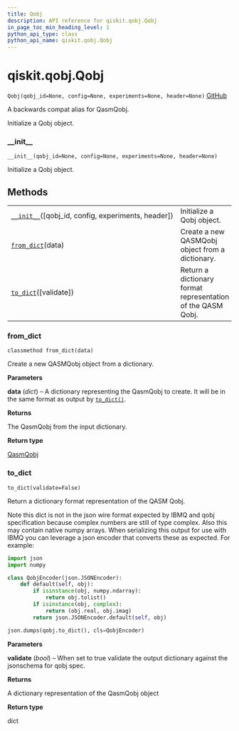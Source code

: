 ```yaml
---
title: Qobj
description: API reference for qiskit.qobj.Qobj
in_page_toc_min_heading_level: 1
python_api_type: class
python_api_name: qiskit.qobj.Qobj
---
```


# qiskit.qobj.Qobj

<span id="qiskit.qobj.Qobj" />

`Qobj(qobj_id=None, config=None, experiments=None, header=None)` [GitHub](https://github.com/qiskit/qiskit/tree/stable/0.17/qiskit/qobj/__init__.py "view source code")

A backwards compat alias for QasmQobj.

Initialize a Qobj object.

### \_\_init\_\_

<span id="qiskit.qobj.Qobj.__init__" />

`__init__(qobj_id=None, config=None, experiments=None, header=None)`

Initialize a Qobj object.

## Methods

|                                                                                                                |                                                             |
| -------------------------------------------------------------------------------------------------------------- | ----------------------------------------------------------- |
| [`__init__`](#qiskit.qobj.Qobj.__init__ "qiskit.qobj.Qobj.__init__")(\[qobj\_id, config, experiments, header]) | Initialize a Qobj object.                                   |
| [`from_dict`](#qiskit.qobj.Qobj.from_dict "qiskit.qobj.Qobj.from_dict")(data)                                  | Create a new QASMQobj object from a dictionary.             |
| [`to_dict`](#qiskit.qobj.Qobj.to_dict "qiskit.qobj.Qobj.to_dict")(\[validate])                                 | Return a dictionary format representation of the QASM Qobj. |

### from\_dict

<span id="qiskit.qobj.Qobj.from_dict" />

`classmethod from_dict(data)`

Create a new QASMQobj object from a dictionary.

**Parameters**

**data** (*dict*) – A dictionary representing the QasmQobj to create. It will be in the same format as output by [`to_dict()`](#qiskit.qobj.Qobj.to_dict "qiskit.qobj.Qobj.to_dict").

**Returns**

The QasmQobj from the input dictionary.

**Return type**

[QasmQobj](qiskit.qobj.QasmQobj "qiskit.qobj.QasmQobj")

### to\_dict

<span id="qiskit.qobj.Qobj.to_dict" />

`to_dict(validate=False)`

Return a dictionary format representation of the QASM Qobj.

Note this dict is not in the json wire format expected by IBMQ and qobj specification because complex numbers are still of type complex. Also this may contain native numpy arrays. When serializing this output for use with IBMQ you can leverage a json encoder that converts these as expected. For example:

```python
import json
import numpy

class QobjEncoder(json.JSONEncoder):
    def default(self, obj):
        if isinstance(obj, numpy.ndarray):
            return obj.tolist()
        if isinstance(obj, complex):
            return (obj.real, obj.imag)
        return json.JSONEncoder.default(self, obj)

json.dumps(qobj.to_dict(), cls=QobjEncoder)
```

**Parameters**

**validate** (*bool*) – When set to true validate the output dictionary against the jsonschema for qobj spec.

**Returns**

A dictionary representation of the QasmQobj object

**Return type**

dict

